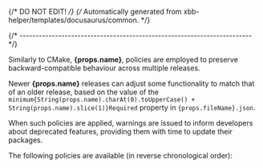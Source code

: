 {/* DO NOT EDIT! */}
{/* Automatically generated from xbb-helper/templates/docusaurus/common. */}

{/* ------------------------------------------------------------------------ */}

Similarly to CMake, **{props.name}**, policies are employed to preserve backward-compatible behaviour across multiple releases.

Newer **{props.name}** releases can adjust some functionality to match that of an older release, based on the value of the <code>minimum{String(props.name).charAt(0).toUpperCase() + String(props.name).slice(1)}Required</code> property in <code>{props.fileName}.json</code>.

When such policies are applied, warnings are issued to inform developers about deprecated features, providing them with time to update their packages.

The following policies are available (in reverse chronological order):
